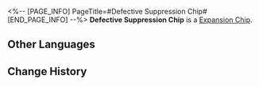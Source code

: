 <%-- [PAGE_INFO]
PageTitle=#Defective Suppression Chip#
[END_PAGE_INFO] --%>
{{Item Infobox
|id          = 250202
|image       = Item Defective Suppression Chip.png{{subst:void|<!--$UPLOAD:<<SpriteOutput/Quest/AetherDivide/AssembleSkill/Figures/IconAetherDivideAssembleSkill16.png>-<Item Defective Suppression Chip.png>-<Item Icons>>-->}}
|type        = Expansion Chip
|invCategory = 
|rarity      = 4
|effect      = 
|description = When an enemy is defeated, all other enemies' actions are greatly delayed.
}}
{{Description|A game item in Aetherium Wars. Aether Spirits will gain a special enhanced ability after equipping it.}}
'''Defective Suppression Chip''' is a [[Expansion Chip]].

==Other Languages==
{{Other Languages
|en   = Defective Suppression Chip
|zhs  = 损耗压制芯片
|zht  = 損耗壓制晶片
|ja   = チップ「損耗抑制」
|ko   = 소모 억제 칩
|es   = Chip de supresión defectuoso
|fr   = Puce de suppression progressive
|ru   = Неисправный чип подавления
|th   = ชิประงับการสูญเสีย
|vi   = Chip Áp Chế Tổn Thất
|de   = Chip: Defektunterdrückung
|id   = Defective Suppression Chip
|pt   = Chip de Supressão Defeituoso
}}

==Change History==
{{Change History|1.4}}